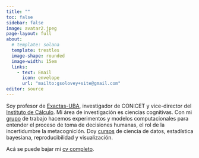 ```yaml
---
title: ""
toc: false
sidebar: false
image: avatar2.jpeg
page-layout: full
about:
  # template: solana
  template: trestles
  image-shape: rounded
  image-width: 15em
  links:
    - text: Email
      icon: envelope
      url: "mailto:gsolovey+site@gmail.com"
editor: source      
---
```


Soy profesor de [Exactas-UBA](http://www.exactas.uba.ar), investigador de CONICET y vice-director del [Instituto de Cálculo](http://www.ic.fcen.uba.ar). Mi área de investigación es ciencias cognitivas. Con mi [grupo](grupo.html) de trabajo hacemos experimentos y modelos computacionales para entender el proceso de toma de decisiones humanas, el rol de la incertidumbre la metacognición. Doy [cursos](teaching.html) de ciencia de datos, estadística bayesiana, reproducibilidad y visualización.

Acá se puede bajar mi [cv completo](CV-Solovey.pdf).


